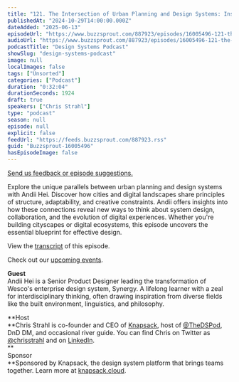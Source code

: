 ```yaml
---
title: "121. The Intersection of Urban Planning and Design Systems: Insights from Andii Hei"
publishedAt: "2024-10-29T14:00:00.000Z"
dateAdded: "2025-06-13"
episodeUrl: "https://www.buzzsprout.com/887923/episodes/16005496-121-the-intersection-of-urban-planning-and-design-systems-insights-from-andii-hei.mp3"
audioUrl: "https://www.buzzsprout.com/887923/episodes/16005496-121-the-intersection-of-urban-planning-and-design-systems-insights-from-andii-hei.mp3"
podcastTitle: "Design Systems Podcast"
showSlug: "design-systems-podcast"
image: null
localImages: false
tags: ["Unsorted"]
categories: ["Podcast"]
duration: "0:32:04"
durationSeconds: 1924
draft: true
speakers: ["Chris Strahl"]
type: "podcast"
season: null
episode: null
explicit: false
feedUrl: "https://feeds.buzzsprout.com/887923.rss"
guid: "Buzzsprout-16005496"
hasEpisodeImage: false
---
```

[Send us feedback or episode suggestions.](https://www.buzzsprout.com/twilio/text_messages/887923/open_sms)

Explore the unique parallels between urban planning and design systems with Andii Hei. Discover how cities and digital landscapes share principles of structure, adaptability, and creative constraints. Andii offers insights into how these connections reveal new ways to think about system design, collaboration, and the evolution of digital experiences. Whether you're building cityscapes or digital ecosystems, this episode uncovers the essential blueprint for effective design.  
  
View the [transcript](https://docs.google.com/document/d/1N1Jkip1ryrIRFkh78MzVNIsnOO0x0dRtBOFPU1ib8cU/edit?tab=t.0) of this episode.

Check out our [upcoming events](https://www.knapsack.cloud/events).

**Guest**  
Andii Hei is a Senior Product Designer leading the transformation of Wesco's enterprise design system, Synergy. A lifelong learner with a zeal for interdisciplinary thinking, often drawing inspiration from diverse fields like the built environment, linguistics, and philosophy.  
  
**Host  
**Chris Strahl is co-founder and CEO of [Knapsack](https://www.knapsack.cloud/), host of [@TheDSPod](https://twitter.com/thedspod), DnD DM, and occasional river guide. You can find Chris on Twitter as [@chrisstrahl](https://twitter.com/chrisstrahl) and on [LinkedIn](https://www.linkedin.com/in/chrisstrahl/).  
**  
Sponsor  
**Sponsored by Knapsack, the design system platform that brings teams together. Learn more at [knapsack.cloud](https://www.knapsack.cloud/?utm_source=podcast).
